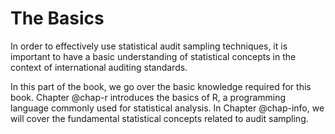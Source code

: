 # The Basics {#part-basics}

In order to effectively use statistical audit sampling techniques, it is
important to have a basic understanding of statistical concepts in the context
of international auditing standards.

In this part of the book, we go over the basic knowledge required for this book.
Chapter @chap-r introduces the basics of R, a programming language commonly used
for statistical analysis. In Chapter @chap-info, we will cover the fundamental
statistical concepts related to audit sampling.
